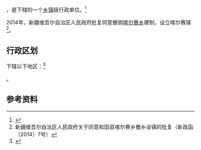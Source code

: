 {{中国乡级行政区|65/32/22/200/000}}

'''{{PAGENAMEBASE}}'''，是{{PRC admin/fullname|65/32/22/200/000|3}}下辖的一个[[乡镇|乡镇]]级行政单位。<ref>{{PRC admin/ref sgc|{{PRC admin/parent|65/32/22/200/000}}}}</ref>

2014年，新疆维吾尔自治区人民政府批复同意撤销[[喀尔塞乡|喀尔赛乡]]建制，设立喀尔赛镇<ref>新疆维吾尔自治区人民政府关于同意和田县喀尔赛乡撤乡设镇的批复（新政函〔2014〕7号）</ref>。

== 行政区划 ==

{{PAGENAMEBASE}}下辖以下地区：<ref>{{PRC admin/ref sgc|65/32/22/200/000}}</ref>

{{PRC admin/children|65/32/22/200/000}}。

== 参考资料 ==

{{reflist}}

{{行政区划小作品}}
{{PRC admin/navcat|65/32/22/200/000}}